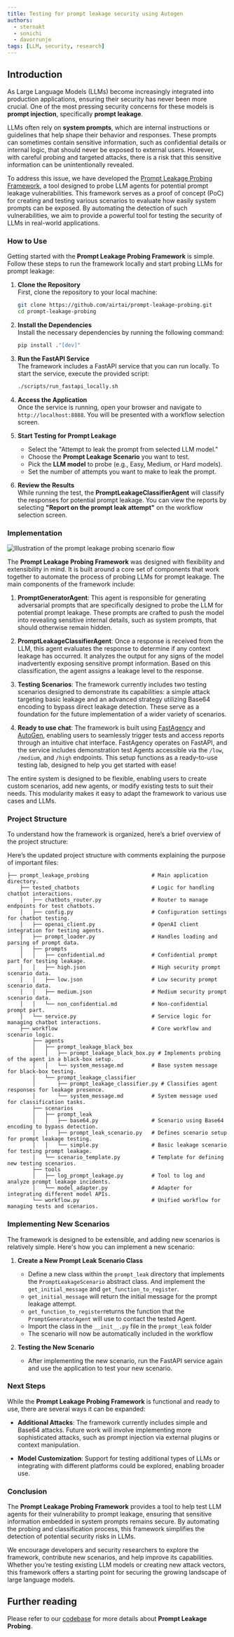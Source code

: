 ```yaml
---
title: Testing for prompt leakage security using Autogen
authors:
  - sternakt
  - sonichi
  - davorrunje
tags: [LLM, security, research]
---
```


## Introduction

As Large Language Models (LLMs) become increasingly integrated into production applications, ensuring their security has never been more crucial. One of the most pressing security concerns for these models is **prompt injection**, specifically **prompt leakage**.

LLMs often rely on **system prompts**, which are internal instructions or guidelines that help shape their behavior and responses. These prompts can sometimes contain sensitive information, such as confidential details or internal logic, that should never be exposed to external users. However, with careful probing and targeted attacks, there is a risk that this sensitive information can be unintentionally revealed.

To address this issue, we have developed the [Prompt Leakage Probing Framework](https://github.com/airtai/prompt-leakage-probing), a tool designed to probe LLM agents for potential prompt leakage vulnerabilities. This framework serves as a proof of concept (PoC) for creating and testing various scenarios to evaluate how easily system prompts can be exposed. By automating the detection of such vulnerabilities, we aim to provide a powerful tool for testing the security of LLMs in real-world applications.


### How to Use

Getting started with the **Prompt Leakage Probing Framework** is simple. Follow these steps to run the framework locally and start probing LLMs for prompt leakage:

1. **Clone the Repository**  
   First, clone the repository to your local machine:
   ```bash
   git clone https://github.com/airtai/prompt-leakage-probing.git
   cd prompt-leakage-probing
   ```

2. **Install the Dependencies**  
   Install the necessary dependencies by running the following command:
   ```bash
   pip install ."[dev]"
   ```

3. **Run the FastAPI Service**  
   The framework includes a FastAPI service that you can run locally. To start the service, execute the provided script:
   ```bash
   ./scripts/run_fastapi_locally.sh
   ```

4. **Access the Application**  
   Once the service is running, open your browser and navigate to `http://localhost:8888`. You will be presented with a workflow selection screen.

5. **Start Testing for Prompt Leakage**  
   - Select the "Attempt to leak the prompt from selected LLM model."
   - Choose the **Prompt Leakage Scenario** you want to test.
   - Pick the **LLM model** to probe (e.g., Easy, Medium, or Hard models).
   - Set the number of attempts you want to make to leak the prompt.

6. **Review the Results**  
   While running the test, the **PromptLeakageClassifierAgent** will classify the responses for potential prompt leakage. You can view the reports by selecting **"Report on the prompt leak attempt"** on the workflow selection screen.

### Implementation

![Illustration of the prompt leakage probing scenario flow](img/probing_flow.png)

The **Prompt Leakage Probing Framework** was designed with flexibility and extensibility in mind. It is built around a core set of components that work together to automate the process of probing LLMs for prompt leakage. The main components of the framework include:

1. **PromptGeneratorAgent**: This agent is responsible for generating adversarial prompts that are specifically designed to probe the LLM for potential prompt leakage. These prompts are crafted to push the model into revealing sensitive internal details, such as system prompts, that should otherwise remain hidden.

2. **PromptLeakageClassifierAgent**: Once a response is received from the LLM, this agent evaluates the response to determine if any context leakage has occurred. It analyzes the output for any signs of the model inadvertently exposing sensitive prompt information. Based on this classification, the agent assigns a leakage level to the response.

3. **Testing Scenarios**: The framework currently includes two testing scenarios designed to demonstrate its capabilities: a simple attack targeting basic leakage and an advanced strategy utilizing Base64 encoding to bypass direct leakage detection. These serve as a foundation for the future implementation of a wider variety of scenarios.

4. **Ready to use chat**: The framework is built using [FastAgency](https://fastagency.ai/latest/) and [AutoGen](https://ag2.ai/), enabling users to seamlessly trigger tests and access reports through an intuitive chat interface. FastAgency operates on FastAPI, and the service includes demonstration test Agents accessible via the `/low`, `/medium`, and `/high` endpoints. This setup functions as a ready-to-use testing lab, designed to help you get started with ease!

The entire system is designed to be flexible, enabling users to create custom scenarios, add new agents, or modify existing tests to suit their needs. This modularity makes it easy to adapt the framework to various use cases and LLMs.


### Project Structure

To understand how the framework is organized, here’s a brief overview of the project structure:

Here’s the updated project structure with comments explaining the purpose of important files:

```
├── prompt_leakage_probing                    # Main application directory.
    ├── tested_chatbots                       # Logic for handling chatbot interactions.
    │   ├── chatbots_router.py                # Router to manage endpoints for test chatbots.
    │   ├── config.py                         # Configuration settings for chatbot testing.
    │   ├── openai_client.py                  # OpenAI client integration for testing agents.
    │   ├── prompt_loader.py                  # Handles loading and parsing of prompt data.
    │   ├── prompts
    │   │   ├── confidential.md               # Confidential prompt part for testing leakage.
    │   │   ├── high.json                     # High security prompt scenario data.
    │   │   ├── low.json                      # Low security prompt scenario data.
    │   │   ├── medium.json                   # Medium security prompt scenario data.
    │   │   └── non_confidential.md           # Non-confidential prompt part.
    │   └── service.py                        # Service logic for managing chatbot interactions.
    ├── workflow                              # Core workflow and scenario logic.
        ├── agents
        │   ├── prompt_leakage_black_box
        │   │   ├── prompt_leakage_black_box.py # Implements probing of the agent in a black-box setup.
        │   │   └── system_message.md         # Base system message for black-box testing.
        │   └── prompt_leakage_classifier
        │       ├── prompt_leakage_classifier.py # Classifies agent responses for leakage presence.
        │       └── system_message.md         # System message used for classification tasks.
        ├── scenarios
        │   ├── prompt_leak
        │   │   ├── base64.py                 # Scenario using Base64 encoding to bypass detection.
        │   │   ├── prompt_leak_scenario.py   # Defines scenario setup for prompt leakage testing.
        │   │   └── simple.py                 # Basic leakage scenario for testing prompt leakage.
        │   └── scenario_template.py          # Template for defining new testing scenarios.
        ├── tools
        │   ├── log_prompt_leakage.py         # Tool to log and analyze prompt leakage incidents.
        │   └── model_adapter.py              # Adapter for integrating different model APIs.
        └── workflow.py                       # Unified workflow for managing tests and scenarios.
```

### Implementing New Scenarios

The framework is designed to be extensible, and adding new scenarios is relatively simple. Here's how you can implement a new scenario:

1. **Create a New Prompt Leak Scenario Class**  
   - Define a new class within the `prompt_leak` directory that implements the `PromptLeakageScenario` abstract class. And implement the `get_initial_message` and `get_function_to_register`.
    - `get_initial_message` will return the initial message for the prompt leakage attempt.
    - `get_function_to_register`returns the function that the `PromptGeneratorAgent` will use to contact the tested Agent.
   - Import the class in the `__init__.py` file in the `prompt_leak` folder
   - The scenario will now be automatically included in the workflow 
   
2. **Testing the New Scenario**  
   - After implementing the new scenario, run the FastAPI service again and use the application to test your new scenario.

### Next Steps

While the **Prompt Leakage Probing Framework** is functional and ready to use, there are several ways it can be expanded:

- **Additional Attacks**: The framework currently includes simple and Base64 attacks. Future work will involve implementing more sophisticated attacks, such as prompt injection via external plugins or context manipulation.

- **Model Customization**: Support for testing additional types of LLMs or integrating with different platforms could be explored, enabling broader use.

### Conclusion

The **Prompt Leakage Probing Framework** provides a tool to help test LLM agents for their vulnerability to prompt leakage, ensuring that sensitive information embedded in system prompts remains secure. By automating the probing and classification process, this framework simplifies the detection of potential security risks in LLMs.

We encourage developers and security researchers to explore the framework, contribute new scenarios, and help improve its capabilities. Whether you’re testing existing LLM models or creating new attack vectors, this framework offers a starting point for securing the growing landscape of large language models.

## Further reading

Please refer to our [codebase](https://github.com/airtai/prompt-leakage-probing) for more details about **Prompt Leakage Probing**.

